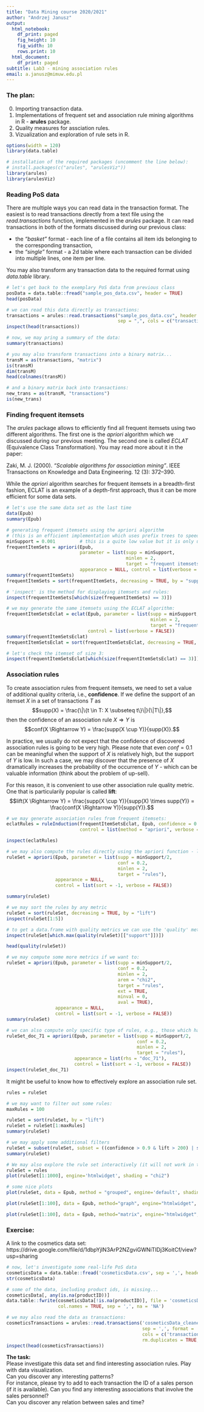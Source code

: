 ---
title: "Data Mining course 2020/2021"
author: "Andrzej Janusz"
output:
  html_notebook:
    df_print: paged
    fig_height: 10
    fig_width: 10
    rows.print: 10
  html_document:
    df_print: paged
subtitle: Lab3 - mining association rules
email: a.janusz@mimuw.edu.pl
---

### The plan:

0. Importing transaction data.
1. Implementations of frequent set and association rule mining algorithms in R - __arules__ package.
2. Quality measures for assciation rules.
3. Vizualization and exploration of rule sets in R.  

```{r setup, results=FALSE}
options(width = 120)
library(data.table)

# installation of the required packages (uncomment the line below):
# install.packages(c("arules", "arulesViz"))
library(arules)
library(arulesViz)
```

### Reading PoS data

There are multiple ways you can read data in the transaction format. The easiest is to read transactions directly from a text file using the _read.transactions_ function, implemented in the _arules_ package. It can read transactions in both of the formats discussed during our previous class:  

 - the _"basket"_ format - each line of a file contains all item ids belonging to the corresponding transaction,
 - the _"single"_ format - a 2d table where each transaction can be divided into multiple lines, one item per line.
 
 You may also transform any transaction data to the required format using _data.table_ library.


```{r transaction_data_reading}
# let's get back to the exemplary PoS data from previous class
posData = data.table::fread("sample_pos_data.csv", header = TRUE)
head(posData)

# we can read this data directly as transactions:
transactions = arules::read.transactions("sample_pos_data.csv", header = TRUE, format = "single", 
                                         sep = ",", cols = c("transactionID", "productID"))
inspect(head(transactions))

# now, we may pring a summary of the data:
summary(transactions)

# you may also transform transactions into a binary matrix...
transM = as(transactions, "matrix")
is(transM)
dim(transM)
head(colnames(transM))

# and a binary matrix back into transactions:
new_trans = as(transM, "transactions")
is(new_trans)
```

### Finding frequent itemsets

The _arules_ package allows to efficiently find all frequent itemsets using two different algorithms. The first one is the _apriori_ algorithm which we discussed during our previous meeting. The second one is called _ECLAT_ (Equivalence Class Transformation). You may read more about it in the paper:  

Zaki, M. J. (2000). _"Scalable algorithms for association mining"_. IEEE Transactions on Knowledge and Data Engineering. 12 (3): 372–390.  

While the _apriori_ algorithm searches for frequent itemsets in a breadth-first fashion, ECLAT is an example of a depth-first approach, thus it can be more efficient for some data sets.

```{r frequent_itemsets}
# let's use the same data set as the last time
data(Epub)
summary(Epub)

# generating frequent itemsets using the apriori algorithm
# (this is an efficient implementation which uses prefix trees to speed up support counting):
minSupport = 0.001         # this is a quite low value but it is only used for a demonstration
frequentItemSets = apriori(Epub, 
                           parameter = list(supp = minSupport, 
                                            minlen = 2, 
                                            target = "frequent itemsets"),
                           appearance = NULL, control = list(verbose = FALSE))
summary(frequentItemSets)
frequentItemSets = sort(frequentItemSets, decreasing = TRUE, by = "support")

# 'inspect' is the method for displaying itemsets and rules:
inspect(frequentItemSets[which(size(frequentItemSets) == 3)])

# we may generate the same itemsets using the ECLAT algorithm:
frequentItemSetsEclat = eclat(Epub, parameter = list(supp = minSupport, 
                                                     minlen = 2, 
                                                     target = "frequent itemsets"),
                              control = list(verbose = FALSE))
summary(frequentItemSetsEclat)
frequentItemSetsEclat = sort(frequentItemSetsEclat, decreasing = TRUE, by = "support")

# let's check the itemset of size 3:
inspect(frequentItemSetsEclat[which(size(frequentItemSetsEclat) == 3)])
```
### Association rules

To create association rules from frequent itemsets, we need to set a value of additional quality criteria, i.e., __confidence__. If we define the support of an itemset $X$ in a set of transactions $T$ as $$supp(X) = \frac{\|\{t \in T: X \subseteq t\}\|}{\|T\|},$$ then the confidence of an association rule $X \Rightarrow Y$ is $$conf(X \Rightarrow Y) = \frac{supp(X \cup Y)}{supp(X)}.$$

In practice, we usually do not expect that the confidence of discovered association rules is going to be very high. Please note that even $conf = 0.1$ can be meaningful when the support of $X$ is relatively high, but the support of $Y$ is low. In such a case, we may discover that the presence of $X$ dramatically increases the probability of the occurrence of $Y$ - which can be valuable information (think about the problem of up-sell).  

For this reason, it is convenient to use other association rule quality metric. One that is particularily popular is called __lift__: $$lift(X \Rightarrow Y) = \frac{supp(X \cup Y)}{supp(X) \times supp(Y)} = \frac{conf(X \Rightarrow Y)}{supp(Y)}.$$

```{r association_rules}
# we may generate association rules from frequent itemsets:
eclatRules = ruleInduction(frequentItemSetsEclat, Epub, confidence = 0.6, 
                           control = list(method = "apriori", verbose = FALSE))

inspect(eclatRules)

# we may also compute the rules directly using the apriori function - let's compute some more rules
ruleSet = apriori(Epub, parameter = list(supp = minSupport/2, 
                                         conf = 0.2,
                                         minlen = 2,
                                         target = "rules"),
                  appearance = NULL, 
                  control = list(sort = -1, verbose = FALSE))

summary(ruleSet)

# we may sort the rules by any metric
ruleSet = sort(ruleSet, decreasing = TRUE, by = "lift")
inspect(ruleSet[1:5])

# to get a data.frame with quality metrics we can use the 'quality' method:
inspect(ruleSet[which.max(quality(ruleSet)[["support"]])])

head(quality(ruleSet))

# we may compute some more metrics if we want to:
ruleSet = apriori(Epub, parameter = list(supp = minSupport/2, 
                                         conf = 0.2, 
                                         minlen = 2, 
                                         arem = "chi2",
                                         target = "rules", 
                                         ext = TRUE,
                                         minval = 0,
                                         aval = TRUE),
                  appearance = NULL, 
                  control = list(sort = -1, verbose = FALSE))
summary(ruleSet)

# we can also compute only specific type of rules, e.g., those which have item "doc_71" in the right-hand side part
ruleSet_doc_71 = apriori(Epub, parameter = list(supp = minSupport/2, 
                                                conf = 0.2,
                                                minlen = 2,
                                                target = "rules"),
                         appearance = list(rhs = "doc_71"), 
                         control = list(sort = -1, verbose = FALSE))
inspect(ruleSet_doc_71)
```

It might be useful to know how to effectively explore an association rule set. 

```{r exploration, fig.hold='hold', out.width="100%"}
rules = ruleSet

# we may want to filter out some rules:
maxRules = 100

ruleSet = sort(ruleSet, by = "lift")
ruleSet = ruleSet[1:maxRules]
summary(ruleSet)

# we may apply some additional filters
ruleSet = subset(ruleSet, subset = ((confidence > 0.9 & lift > 200) | size(ruleSet) > 4))
summary(ruleSet)

# We may also explore the rule set interactively (it will not work in the notebook - try it yourself in R session):
ruleSet = rules
plot(ruleSet[1:1000], engine='htmlwidget', shading = "chi2")
```
```{r exploration_plotting, fig.hold='hold', out.width="100%", fig.width=10}
# some nice plots
plot(ruleSet, data = Epub, method = "grouped", engine='default', shading = "lift")

plot(ruleSet[1:100], data = Epub, method="graph", engine="htmlwidget", shading = "lift")

plot(ruleSet[1:100], data = Epub, method="matrix", engine="htmlwidget", shading = c("lift", "confidence"))
```

### Exercise:

A link to the cosmetics data set:  
https://drive.google.com/file/d/1dbpYjIN3ArP2NZgviGWNiTIDj3KoitCf/view?usp=sharing

```{r real_life_data}
# now, let's investigate some real-life PoS data
cosmeticsData = data.table::fread('cosmeticsData.csv', sep = ',', header = TRUE) # the data set is available in the Drive
str(cosmeticsData)

# some of the data, including product ids, is missing...
cosmeticsData[, any(is.na(productID))]
data.table::fwrite(cosmeticsData[!is.na(productID)], file = 'cosmeticsData_cleaned.csv', 
                   col.names = TRUE, sep = ',', na = 'NA')

# we may also read the data as transactions:
cosmeticsTransactions = arules::read.transactions('cosmeticsData_cleaned.csv', 
                                                  sep = ',', format = 'single', 
                                                  cols = c('transactionID', 'productID'),
                                                  rm.duplicates = TRUE, header = TRUE)
inspect(head(cosmeticsTransactions))
```


**The task:**  
Please investigate this data set and find interesting association rules. Play with data visualization.    
Can you discover any interesting patterns?    
For instance, please try to add to each transaction the ID of a sales person (if it is available). Can you find any interesting associations that involve the sales personnel?    
Can you discover any relation between sales and time?    

\
\
\
  
  
  